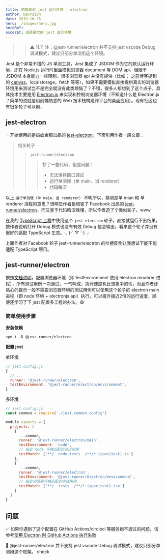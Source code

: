 ```yaml
---
title: 前端单测 jest 运行环境 - electron
author: Devrsi0n
date: 2019-10-25
hero: ./images/hero.jpg
heroRef:
excerpt: 选择最优的 jest 运行环境
---
```


>> ⚠️ 11.11 注：@jest-runner/electron 并不支持 jest vscode Debug 调试模式，建议只部分单测用这个环境。

Jest 是个非常不错的 JS 单测工具，Jest 集成了 JSDOM 作为它的默认运行环境，即在 Node.js 运行时里面模拟浏览器 document 等 DOM api，但限于 JSDOM 本身能力一些限制，很多浏览器 api 并没有提供（比如： 之前博客提到的 [canvas](/articles/test-canvas-with-jest)，localstorage，fetch 等等），如果不需要模拟直接提供真实的浏览器环境用来测试岂不是完全就没有此类烦恼了？不错，很多人都想到了这个点子，具体技术主要是用 [Electron.js](https://electronjs.org/) 来实现和控制浏览器环境（不知道什么是 Electron.js ？简单的说就是用前端熟悉的 Web 技术栈构建跨平台的桌面应用）。现有社区也有很多轮子可以用，

## jest-electron

一开始使用的是蚂蚁金服出品的 [jest-electron](https://juejin.im/post/5d88ba23e51d4561b416d549)，下面引用作者一段文章：

> 相关轮子
>> `jest-runner/electron`
>>> 抄了一些代码，但是问题：
>>> - 无法保持窗口调试
>>> - 运行单测慢（单 main、当 renderer）
>>> - 代码晦涩

以上 `运行单测慢（单 main、当 renderer）` 不明所以，猜测是单 mian 和 单 renderer 进程的意思？很明显作者是借鉴了 Facebook 出品的 [jest-runner/electron](https://github.com/facebook-atom/jest-electron-runner)，而又鉴于代码晦涩难懂，所以作者造了个类似轮子。www

在我的 [TypeScript 工程](https://github.com/devrsi0n/Algorithms/tree/master/algs4)中使用这个 `jest-electron` 轮子，直接就运行不出结果，按作者说明打开 Debug 模式也没有有效 Debug 信息输出，看来这个轮子并没有很好的适配 TypeScript 生态。╮(╯▽╰)╭

上面作者对 Facebook 轮子 jest-runner/electron 的吐槽反倒让我想试下能不能适配 TypeScript 项目。

## jest-runner/electron

按照[文档说明](https://github.com/facebook-atom/jest-electron-runner)，配置浏览器环境（即 testEnvironment 使用 electron renderer 进程），所有测试用例一次通过，一气呵成，执行速度也比想象中的快，而且作者还贴心的提示一般不需要浏览器环境的测试用例可以使用这个轮子的 electron main 进程（即 node 环境 + electronjs api）执行，可以提升接近2倍的运行速度，顺便还学习了下 jest 配置多工程的办法。😃

### 简单使用步骤

**安装依赖**

```shell
npm i -D @jest-runner/electron
```

**配置 jest**

单环境

```js
// jest.config.js
{
  // ...
  runner: '@jest-runner/electron',
  testEnvironment: '@jest-runner/electron/environment',
}
```

多环境

```js
// jest.config.js
const common = require('./jest.common.config')

module.exports = {
  projects: [
    {
      ...common,
      runner: '@jest-runner/electron/main',
      testEnvironment: 'node',
      // 指定 node 环境匹配的测试用例
      testMatch: ['**/__node-tests__/**/*.(spec|test).ts']
    },
    {
      ...common,
      runner: '@jest-runner/electron',
      testEnvironment: '@jest-runner/electron/environment',
      // 指定浏览器环境匹配的测试用例
      testMatch: ['**/__tests__/**/*.(spec|test).tsx']
    }
  ]
}
```

## 问题

✅ 如果你遇到了这个配置在 GitHub Actions/circleci 等服务跑不通过的问题，请参考[使用 Electron 时 GitHub Actions 执行失败](/articles/github-actions-ci-failed-with-electron)

🚧 @jest-runner/electron 并不支持 jest vscode Debug 调试模式，建议只部分单测用这个框架。
check
